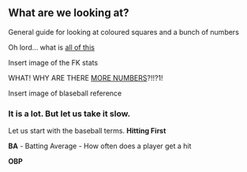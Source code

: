 
## What are we looking at?
<Subheader>General guide for looking at coloured squares and a bunch of numbers</Subheader>

Oh lord... what is [<Yellow><NavLink>all of this</NavLink></Yellow>](https://blaseballplayers.netlify.app/)

Insert image of the FK stats

WHAT! WHY ARE THERE [<Yellow><NavLink>MORE NUMBERS</NavLink></Yellow>](https://blaseball-reference.com/stats)?!!?1!

Insert image of blaseball reference

### It is a lot. But let us take it slow.

Let us start with the baseball terms. **Hitting First**

**BA** - Batting Average - How often does a player get a hit

**OBP**